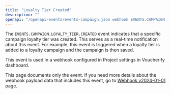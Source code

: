 ```yaml
---
title: "Loyalty Tier Created"
description: ""
openapi: "/openapi-events/events-campaign.json webhook EVENTS.CAMPAIGN.LOYALTY_TIER.CREATED"
---
```


The `EVENTS.CAMPAIGN.LOYALTY_TIER.CREATED` event indicates that a specific campaign loyalty tier was created. This serves as a real-time notification about this event. For example, this event is triggered when a loyalty tier is added to a loyalty campaign and the campaign is then saved.

This event is used in a webhook configured in Project settings in Voucherify dashboard.

<Note>This page documents only the event. If you need more details about the webhook payload data that includes this event, go to [Webhook v2024-01-01](/api-reference/introduction-to-webhooks "Introduction to webhooks v2024-01-01") page.</Note>